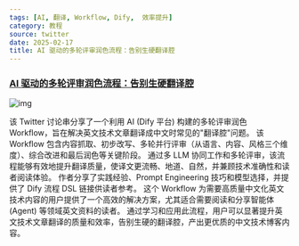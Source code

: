 ```yaml
---
tags: [AI, 翻译, Workflow, Dify,  效率提升]
category: 教程
source: twitter
date: 2025-02-17
title: AI 驱动的多轮评审润色流程：告别生硬翻译腔
---
```


### [AI 驱动的多轮评审润色流程：告别生硬翻译腔](https://twitter-thread.com/t/1890763351179051094)

![img](https://img.mengpeng.tech/i/2025/02/17/67b2c2f7d0781.webp)

该 Twitter 讨论串分享了一个利用 AI (Dify 平台) 构建的多轮评审润色 Workflow，旨在解决英文技术文章翻译成中文时常见的"翻译腔"问题。  该 Workflow 包含内容抓取、初步改写、多轮并行评审（从语言、内容、风格三个维度）、综合改进和最后润色等关键阶段。  通过多 LLM 协同工作和多轮评审，该流程能够有效地提升翻译质量，使译文更流畅、地道、自然，并兼顾技术准确性和读者阅读体验。  作者分享了实践经验、Prompt Engineering 技巧和模型选择，并提供了 Dify 流程 DSL 链接供读者参考。  这个 Workflow  为需要高质量中文化英文技术内容的用户提供了一个高效的解决方案，尤其适合需要阅读和分享智能体 (Agent) 等领域英文资料的读者。  通过学习和应用此流程，用户可以显著提升英文技术文章翻译的质量和效率，告别生硬的翻译腔，产出更优质的中文技术博客内容。 